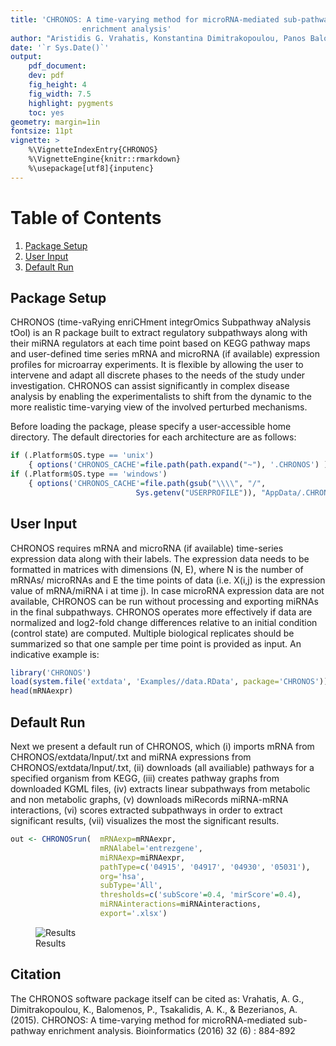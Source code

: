 ---
title: 'CHRONOS: A time-varying method for microRNA-mediated sub-pathway
                enrichment analysis'
author: "Aristidis G. Vrahatis, Konstantina Dimitrakopoulou, Panos Balomenos"
date: '`r Sys.Date()`'
output:
    pdf_document:
    dev: pdf
    fig_height: 4
    fig_width: 7.5
    highlight: pygments
    toc: yes
geometry: margin=1in
fontsize: 11pt
vignette: >
    %\VignetteIndexEntry{CHRONOS}
    %\VignetteEngine{knitr::rmarkdown}
    %\usepackage[utf8]{inputenc}
---

# Table of Contents
1. [Package Setup](#Package Setup)
2. [User Input](#User Input)
3. [Default Run](#Default Run)

## Package Setup
CHRONOS (time-vaRying enriCHment integrOmics Subpathway aNalysis tOol) is an 
R package built to extract regulatory subpathways along with their miRNA 
regulators at each time point based on KEGG pathway maps and user-defined 
time series mRNA and microRNA (if available) expression profiles for 
microarray experiments. It is flexible by allowing the user to intervene and 
adapt all discrete phases to the needs of the study under investigation. 
CHRONOS can assist significantly in complex disease analysis by enabling the 
experimentalists to shift from the dynamic to the more realistic time-varying 
view of the involved perturbed mechanisms.

Before loading the package, please specify a user-accessible home directory. 
The default directories for each architecture are as follows:

```{r eval=TRUE, echo=TRUE}
if (.Platform$OS.type == 'unix') 
    { options('CHRONOS_CACHE'=file.path(path.expand("~"), '.CHRONOS') ) }
if (.Platform$OS.type == 'windows') 
    { options('CHRONOS_CACHE'=file.path(gsub("\\\\", "/",
                            Sys.getenv("USERPROFILE")), "AppData/.CHRONOS")) }
```

## User Input
CHRONOS requires mRNA and microRNA (if available) time-series expression data 
along with their labels. The expression data needs to be formatted in matrices
with dimensions (N, E), where N is the number of mRNAs/ microRNAs and E the 
time points of data (i.e. X(i,j) is the expression value of mRNA/miRNA i at 
time j). In case microRNA expression data are not available, CHRONOS can be 
run without processing and exporting miRNAs in the final subpathways. 
CHRONOS operates more effectively if data are normalized and log2-fold change 
differences relative to an initial condition (control state) are computed. 
Multiple biological replicates should be summarized so that one sample per 
time point is provided as input. An indicative example is:

```{r eval=TRUE, echo=TRUE}
library('CHRONOS')
load(system.file('extdata', 'Examples//data.RData', package='CHRONOS'))
head(mRNAexpr)
```

## Default Run

Next we present a default run of CHRONOS, which 
(i) imports mRNA from CHRONOS/extdata/Input/<mRNAexprFile>.txt and 
miRNA expressions from CHRONOS/extdata/Input/<miRNAexprFile>.txt,
(ii) downloads (all availiable) pathways for a specified organism from KEGG,
(iii) creates pathway graphs from downloaded KGML files,
(iv) extracts linear subpathways from metabolic and non metabolic graphs,
(v) downloads miRecords miRNA-mRNA interactions,
(vi) scores extracted subpathways in order to extract significant results,
(vii) visualizes the most the significant results.

```{r eval=TRUE, echo=TRUE, message=FALSE}
out <- CHRONOSrun(  mRNAexp=mRNAexpr,
                    mRNAlabel='entrezgene',
                    miRNAexp=miRNAexpr,
                    pathType=c('04915', '04917', '04930', '05031'),
                    org='hsa',
                    subType='All',
                    thresholds=c('subScore'=0.4, 'mirScore'=0.4),
                    miRNAinteractions=miRNAinteractions,
                    export='.xlsx')
```
![Results](figures/results.png)

## Citation
The CHRONOS software package itself can be cited as: 
Vrahatis, A. G., Dimitrakopoulou, K., Balomenos, P., Tsakalidis, A. K., & 
Bezerianos, A. (2015). CHRONOS: A time-varying method for microRNA-mediated 
sub-pathway enrichment analysis. Bioinformatics (2016) 32 (6) : 884-892
